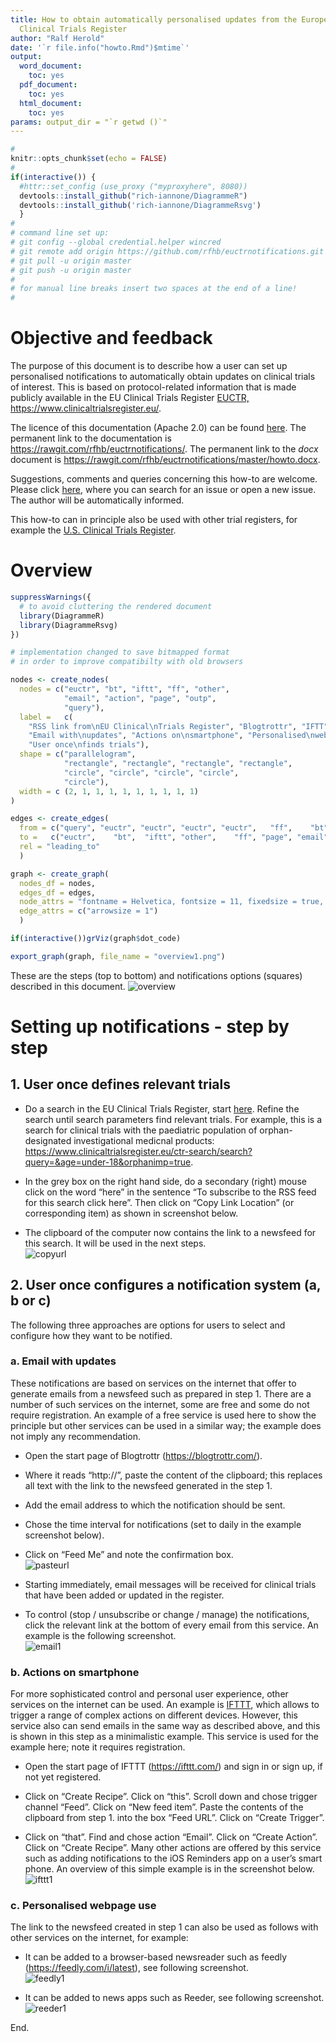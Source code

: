 ```yaml
---
title: How to obtain automatically personalised updates from the European Union's
  Clinical Trials Register
author: "Ralf Herold"
date: '`r file.info("howto.Rmd")$mtime`'
output:
  word_document:
    toc: yes
  pdf_document:
    toc: yes
  html_document:
    toc: yes
params: output_dir = "`r getwd ()`"
---
```


```r
#
knitr::opts_chunk$set(echo = FALSE)
#
if(interactive()) {
  #httr::set_config (use_proxy ("myproxyhere", 8080))
  devtools::install_github("rich-iannone/DiagrammeR")
  devtools::install_github('rich-iannone/DiagrammeRsvg')
  }
#
# command line set up:
# git config --global credential.helper wincred
# git remote add origin https://github.com/rfhb/euctrnotifications.git
# git pull -u origin master
# git push -u origin master
#
# for manual line breaks insert two spaces at the end of a line!
#
```


# Objective and feedback

The purpose of this document is to describe how a user can set up personalised notifications to automatically obtain updates on clinical trials of interest. This is based on protocol-related information that is made publicly available in the EU Clinical Trials Register [EUCTR, https://www.clinicaltrialsregister.eu/](https://www.clinicaltrialsregister.eu/). 

The licence of this documentation (Apache 2.0) can be found [here](https://github.com/rfhb/euctrnotifications/blob/master/LICENSE). The permanent link to the documentation is [https://rawgit.com/rfhb/euctrnotifications/](https://rawgit.com/rfhb/euctrnotifications/). The permanent link to the *docx* document is [https://rawgit.com/rfhb/euctrnotifications/master/howto.docx](https://rawgit.com/rfhb/euctrnotifications/master/howto.docx).

Suggestions, comments and queries concerning this how-to are welcome. Please click [here](https://github.com/rfhb/euctrnotifications/issues), where you can search for an issue or open a new issue. The author will be automatically informed. 

This how-to can in principle also be used with other trial registers, for example the [U.S. Clinical Trials Register](https://clinicaltrials.gov/ct2/resources/rss#RSSFeedForSpecificSearch). 


# Overview

```r
suppressWarnings({
  # to avoid cluttering the rendered document
  library(DiagrammeR)
  library(DiagrammeRsvg)
})

# implementation changed to save bitmapped format 
# in order to improve compatibilty with old browsers

nodes <- create_nodes(
  nodes = c("euctr", "bt", "iftt", "ff", "other", 
            "email", "action", "page", "outp", 
            "query"),
  label =   c(
    "RSS link from\nEU Clinical\nTrials Register", "Blogtrottr", "IFTT",  "Own browser", "Other\nwebservice",
    "Email with\nupdates", "Actions on\nsmartphone", "Personalised\nwebpage", "Other\noutput",
    "User once\nfinds trials"),
  shape = c("parallelogram", 
            "rectangle", "rectangle", "rectangle", "rectangle", 
            "circle", "circle", "circle", "circle",  
            "circle"),
  width = c (2, 1, 1, 1, 1, 1, 1, 1, 1, 1)
)

edges <- create_edges(
  from = c("query", "euctr", "euctr", "euctr", "euctr",   "ff",    "bt",   "iftt", "other"),
  to =   c("euctr",    "bt",  "iftt", "other",    "ff", "page", "email", "action", "outp"),
  rel = "leading_to"
  )

graph <- create_graph(
  nodes_df = nodes,
  edges_df = edges,
  node_attrs = "fontname = Helvetica, fontsize = 11, fixedsize = true, height = 1",
  edge_attrs = c("arrowsize = 1")
  )

if(interactive())grViz(graph$dot_code)

export_graph(graph, file_name = "overview1.png")

```

These are the steps (top to bottom) and notifications options (squares) described in this document. 
![overview](overview1.png)


# Setting up notifications - step by step

## 1. User once defines relevant trials

- Do a search in the EU Clinical Trials Register, start [here](https://www.clinicaltrialsregister.eu/ctr-search/search). Refine the search until search parameters find relevant trials. For example, this is a search for clinical trials with the paediatric population of orphan-designated investigational medicnal products: [https://www.clinicaltrialsregister.eu/ctr-search/search?query=&age=under-18&orphanimp=true](https://www.clinicaltrialsregister.eu/ctr-search/search?query=&age=under-18&orphanimp=true). 

- In the grey box on the right hand side, do a secondary (right) mouse click on the word "here" in the sentence "To subscribe to the RSS feed for this search click here". Then click on "Copy Link Location" (or corresponding item) as shown in screenshot below. 

- The clipboard of the computer now contains the link to a newsfeed for this search. It will be used in the next steps.  
![copyurl](euctr1.jpg)

## 2. User once configures a notification system (a, b or c)

The following three approaches are options for users to select and configure how they want to be notified. 

### a. Email with updates

These notifications are based on services on the internet that offer to generate emails from a newsfeed such as prepared in step 1. There are a number of such services on the internet, some are free and some do not require registration. An example of a free service is used here to show the principle but other services can be used in a similar way; the example does not imply any recommendation. 

- Open the start page of Blogtrottr ([https://blogtrottr.com/](https://blogtrottr.com/)). 

- Where it reads "http://", paste the content of the clipboard; this replaces all text with the link to the newsfeed generated in the step 1. 

- Add the email address to which the notification should be sent. 

- Chose the time interval for notifications (set to daily in the example screenshot below). 

- Click on "Feed Me" and note the confirmation box.  
![pasteurl](blogtrottr1.jpg)

- Starting immediately, email messages will be received for clinical trials that have been added or updated in the register. 

- To control (stop / unsubscribe or change / manage) the notifications, click the relevant link at the bottom of every email from this service. An example is the following screenshot.  
![email1](email1.jpg)


### b. Actions on smartphone

For more sophisticated control and personal user experience, other services on the internet can be used. An example is [IFTTT](https://ifttt.com/), which allows to trigger a range of complex actions on different devices. However, this service also can send emails in the same way as described above, and this is shown in this step as a minimalistic example. This service is used for the example here; note it requires registration. 

- Open the start page of IFTTT ([https://ifttt.com/](https://ifttt.com/)) and sign in or sign up, if not yet registered. 

- Click on "Create Recipe". Click on "this". Scroll down and chose trigger channel "Feed". Click on "New feed item". Paste the contents of the clipboard from step 1. into the box "Feed URL". Click on "Create Trigger". 

- Click on "that". Find and chose action "Email". Click on "Create Action". Click on "Create Recipe". Many other actions are offered by this service such as adding notifications to the iOS Reminders app on a user's smart phone. An overview of this simple example is in the screenshot below.   
![ifttt1](ifttt1.jpg)


### c. Personalised webpage use

The link to the newsfeed created in step 1 can also be used as follows with other services on the internet, for example: 

- It can be added to a browser-based newsreader such as feedly ([https://feedly.com/i/latest](https://feedly.com/i/latest)), see following screenshot.   
![feedly1](feedly1.jpg)

- It can be added to news apps such as Reeder, see following screenshot.  
![reeder1](reeder1.jpg)


End.

